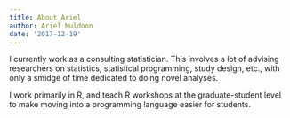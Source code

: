 ```yaml
---
title: About Ariel
author: Ariel Muldoon
date: '2017-12-19'
---
```


I currently work as a consulting statistician. This involves a lot of advising researchers on statistics, statistical programming, study design, etc., with only a smidge of time dedicated to doing novel analyses.

I work primarily in R, and teach R workshops at the graduate-student level to make moving into a programming language easier for students.



